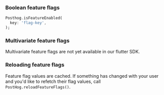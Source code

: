### Boolean feature flags

```dart
Posthog.isFeatureEnabled(
  key: 'flag-key',
);
```

### Multivariate feature flags

Multivariate feature flags are not yet available in our flutter SDK.

### Reloading feature flags

Feature flag values are cached. If something has changed with your user and you'd like to refetch their flag values, call `PostHog.reloadFeatureFlags()`.
